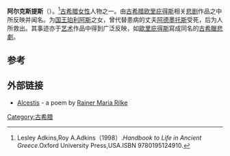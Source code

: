 {{expand|time=2013-10-15T07:45:05+00:00}}
{{Infobox deity|type=Greek
| image = Alcesti.jpg
| caption =阿尔克斯提斯的艺术形象
| name = 阿尔克斯提斯
| father = [[珀利阿斯|珀利阿斯]]
|script_name=古希腊语|script=Ἄλκηστις|texts=[[書庫|書庫]]、{{le|阿尔克斯提斯 (戏剧)|Alcestis (play)}}|mother=安阿克西比亚 或 Phylomache}}
'''阿尔克斯提斯'''（{{lang-en|Alcestis}}）。<ref>Lesley Adkins,Roy A.Adkins（1998）.''Handbook to Life in Ancient Greece''.Oxford University Press,USA.ISBN 9780195124910.</ref>[[古希腊|古希腊]][[女性|女性]]人物之一。由[[古希腊|古希腊]][[欧里庇得斯|欧里庇得斯]]相关[[悲剧|悲剧]]作品之中所反映并闻名。为[[国王|国王]][[珀利阿斯|珀利阿斯]]之女，曾代替患病的丈夫[[阿德墨托斯|阿德墨托斯]]受死，后为人所救出。其事迹亦于[[艺术|艺术]]作品中得到广泛反映，如[[歐里庇得斯|歐里庇得斯]]寫成同名的[[古希臘悲劇|古希臘悲劇]]。

== 参考 ==
{{reflist}}

==外部链接==
{{EB1911 poster|阿尔克斯提斯}}
{{Commons category|Alcestis|阿尔克斯提斯}}
* [http://www.poetryintranslation.com/PITBR/German/MoreRilke.htm#_Toc527606965 Alcestis] - a poem by [[Rainer_Maria_Rilke|Rainer Maria Rilke]]

{{Authority control}}
{{古希腊}}

[[Category:古希腊|Category:古希腊]]